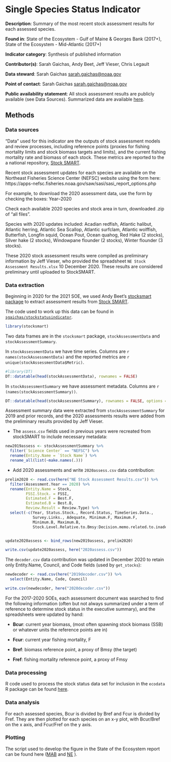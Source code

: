 # Single Species Status Indicator {#stockstatus}


**Description**: Summary of the most recent stock assessment results for each assessed species.

**Found in**: State of the Ecosystem - Gulf of Maine & Georges Bank (2017+), State of the Ecosystem - Mid-Atlantic (2017+)

**Indicator category**: Synthesis of published information

**Contributor(s)**: Sarah Gaichas, Andy Beet, Jeff Vieser, Chris Legault

**Data steward**: Sarah Gaichas <sarah.gaichas@noaa.gov>

**Point of contact**: Sarah Gaichas <sarah.gaichas@noaa.gov>

**Public availability statement**: All stock assessment results are publicly available (see Data Sources). Summarized data are available [here](http://comet.nefsc.noaa.gov/erddap/tabledap/assess_soe_v1.htmlTable?No,Entity_Name,Science_Center,Assessment_Year,Last_Data_Year,Assessment_Level,Citation,Comments,Best_F,F_Year,Flimit,Fmsy,F_Flimit,F_Fmsy,Best_B,B_Year,B_Blimit,B_Bmsy,Stock_Level_Relative_to_Bmsy,Bmsy,Blim).

## Methods

### Data sources
<!--Please provide a text description of data sources, inlcuding primary collection methods. What equipment was used to turn signal to data? From which vessel were data collected and how? What quality control procedures were employed, if any?--> 

"Data" used for this indicator are the outputs of stock assessment models and review processes, including reference points (proxies for fishing mortality limits and stock biomass targets and limits), and the current fishing mortality rate and biomass of each stock. These metrics are reported to the a national repository, [Stock SMART](https://www.st.nmfs.noaa.gov/stocksmart?app=homepage).

Recent stock assessment updates for each species are available on the Northeast Fisheries Science Center (NEFSC) website using the form here: https://apps-nefsc.fisheries.noaa.gov/saw/sasi/sasi_report_options.php

For example, to download the 2020 assessment data, use the form by checking the boxes: Year--2020

Check each available 2020 species and stock area in turn, downloaded .zip of "all files". 

Species with 2020 updates included: Acadian redfish, Atlantic halibut, Atlantic herring, Atlantic Sea Scallop, Atlantic surfclam, Atlantic wolffish, Butterfish, Longfin squid, Ocean Pout, Ocean quahog, Red Hake (2 stocks), Silver hake (2 stocks), Windowpane flounder (2 stocks), Winter flounder (3 stocks). 

These 2020 stock assessment results were compiled as preliminary information by Jeff Vieser, who provided the spreadsheet `NE Stock Assessment Results.xlsx` 10 December 2020. These results are considered preliminary until uploaded to StockSMART.


### Data extraction

Beginning in 2020 for the 2021 SOE, we used Andy Beet's [stocksmart package](https://github.com/NOAA-EDAB/stocksmart) to extract assessment results from [Stock SMART](https://www.st.nmfs.noaa.gov/stocksmart?app=homepage). 

The code used to work up this data can be found in [`sgaichas/stockstatusindicator`](github.com/sgaichas/stockstatusindicator). 

```r

library(stocksmart)
```


Two data frames are in the `stocksmart` package, `stockAssessmentData` and `stockAssessmentSummary`.

In `stockAssessmentData` we have time series. Columns are `r names(stockAssessmentData)` and the reported metrics are `r unique(stockAssessmentData$Metric)`. 


```r
#library(DT)
DT::datatable(head(stockAssessmentData), rownames = FALSE)

```

In `stockAssessmentSummary` we have assessment metadata. Columns are `r (names(stockAssessmentSummary))`.

```r

DT::datatable(head(stockAssessmentSummary), rownames = FALSE, options = list(scrollX = TRUE))

```

Assessment summary data were extracted from `stockAssessmentSummary` for 2019 and prior records, and the 2020 assessments results were added from the preliminary results provided by Jeff Vieser. 

* The `assess.csv` fields used in previous years were recreated from stockSMART to include necessary metadata:

```r

new2019assess <- stockAssessmentSummary %>%
  filter(`Science Center` == "NEFSC") %>%
  rename(Entity.Name = `Stock Name`) %>%
  rename_all(list(~make.names(.)))

```

* Add 2020 assessments and write `2020assess.csv` data contribution:

```r

prelim2020 <- read.csv(here("NE Stock Assessment Results.csv")) %>%
  filter(Assessment.Year == 2020) %>%
  rename(Entity.Name = Stock,
         FSSI.Stock. = FSSI,
         Estimated.F = Best.F,
         Estimated.B = Best.B,
         Review.Result = Review.Type) %>%
  select(-c(Year, Status.Stock., Record.Status, TimeSeries.Data.,
            Survey.Links., Adequate, Minimum.F, Maximum.F,
            Minimum.B, Maximum.B, 
            Stock.Level.Relative.to.Bmsy:Decision.memo.related.to.inadequate.rebuilding.progress))


update2020assess <- bind_rows(new2019assess, prelim2020)

write.csv(update2020assess, here("2020assess.csv"))

```

The `decoder.csv` data contribution was updated in December 2020 to retain only Entity.Name, Council, and Code fields (used by `get_stocks`):

```r

newdecoder <- read.csv(here("2019decoder.csv")) %>%
  select(Entity.Name, Code, Council)

write.csv(newdecoder, here("2020decoder.csv"))

```


For the 2017-2020 SOEs, each assessment document was searched to find the following information (often but not always summarized under a term of reference to determine stock status in the executive summary), and the spreadsheets were updated by hand:

*    **Bcur**: current year biomass, (most often spawning stock biomass (SSB) or whatever units the reference points are in)

*    **Fcur**: current year fishing mortality, F

*    **Bref**: biomass reference point, a proxy of Bmsy (the target)

*    **Fref**: fishing mortality reference point, a proxy of Fmsy

### Data processing

R code used to process the stock status data set for inclusion in the `ecodata` R package can be found [here](https://github.com/NOAA-EDAB/ecodata/blob/master/data-raw/get_stocks.R).

### Data analysis
<!--Text description of analysis methods, similar in structure and detail to a peer-reviewed paper methods section-->

For each assessed species, Bcur is divided by Bref and Fcur is divided by Fref. They are then plotted for each species on an x-y plot, with Bcur/Bref on the x axis, and Fcur/Fref on the y axis. 

<!--What packages or libraries did you use in your work flow?-->


<!--Include accompanying R code, pseudocode, flow of scripts, and/or link to location of code used in analyses.-->

### Plotting

The script used to develop the figure in the State of the Ecosystem report can be found here ([MAB](https://github.com/NOAA-EDAB/ecodata/blob/master/chunk-scripts/human_dimensions_MAB.Rmd-stock-status.R) and [NE](https://github.com/NOAA-EDAB/ecodata/blob/master/chunk-scripts/human_dimensions_NE.Rmd-stock-status.R) ).

```r

```

```r

```
